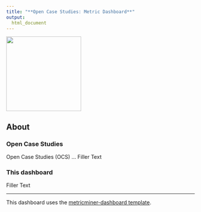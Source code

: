 ```yaml
---
title: "**Open Case Studies: Metric Dashboard**"
output:
  html_document
---
```


<img src = "resources/images/ocs_icon-192.png" width = 200>

## About

### Open Case Studies

Open Case Studies (OCS) ... Filler Text

### This dashboard

Filler Text

---
This dashboard uses the [metricminer-dashboard template](https://github.com/fhdsl/metricminer-dashboard).

<!-- Google tag (gtag.js) -->
<script async src="https://www.googletagmanager.com/gtag/js?id=G-951TGMSPH7"></script>
<script>
  window.dataLayer = window.dataLayer || [];
  function gtag(){dataLayer.push(arguments);}
  gtag('js', new Date());

  gtag('config', 'G-951TGMSPH7');
</script>
